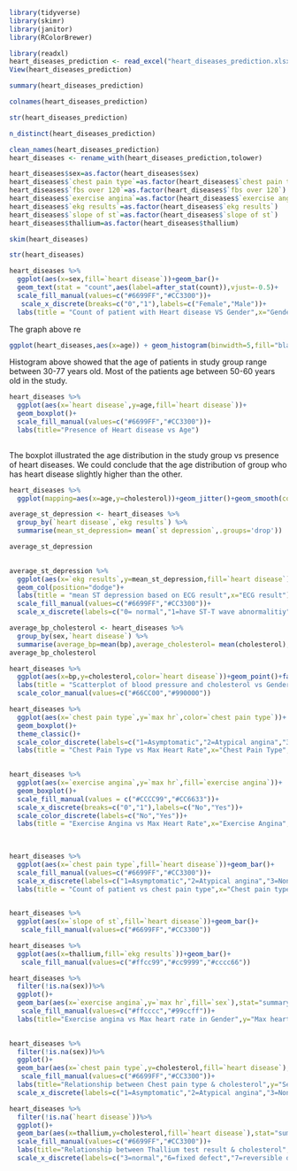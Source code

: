 ```{r}
library(tidyverse)
library(skimr)
library(janitor)
library(RColorBrewer)

```

```{r}
library(readxl)
heart_diseases_prediction <- read_excel("heart_diseases_prediction.xlsx")
View(heart_diseases_prediction)
```

```{r}
summary(heart_diseases_prediction)
```

```{r}
colnames(heart_diseases_prediction)

str(heart_diseases_prediction)
```
```{r}
n_distinct(heart_diseases_prediction)
```

```{r}
clean_names(heart_diseases_prediction)
heart_diseases <- rename_with(heart_diseases_prediction,tolower)

```

```{r}
heart_diseases$sex=as.factor(heart_diseases$sex)
heart_diseases$`chest pain type`=as.factor(heart_diseases$`chest pain type`)
heart_diseases$`fbs over 120`=as.factor(heart_diseases$`fbs over 120`)
heart_diseases$`exercise angina`=as.factor(heart_diseases$`exercise angina`)
heart_diseases$`ekg results`=as.factor(heart_diseases$`ekg results`)
heart_diseases$`slope of st`=as.factor(heart_diseases$`slope of st`)
heart_diseases$thallium=as.factor(heart_diseases$thallium)
```

```{r}
skim(heart_diseases)
```

```{r}
str(heart_diseases)
```

```{r}
heart_diseases %>%
  ggplot(aes(x=sex,fill=`heart disease`))+geom_bar()+
  geom_text(stat = "count",aes(label=after_stat(count)),vjust=-0.5)+
  scale_fill_manual(values=c("#6699FF","#CC3300"))+
   scale_x_discrete(breaks=c("0","1"),labels=c("Female","Male"))+
  labs(title = "Count of patient with Heart disease VS Gender",x="Gender",y="Count of patient")
```
The graph above re

```{r}
ggplot(heart_diseases,aes(x=age)) + geom_histogram(binwidth=5,fill="black")+labs(title= "Histogram of age distribution")
```
Histogram above showed that the age of patients in study group range between 30-77 years old. Most of the patients age between 50-60 years old in the study. 
```{r}
heart_diseases %>%
  ggplot(aes(x=`heart disease`,y=age,fill=`heart disease`))+
  geom_boxplot()+
  scale_fill_manual(values=c("#6699FF","#CC3300"))+
  labs(title="Presence of Heart disease vs Age")
                                                                
```
The boxplot illustrated the age distribution in the study group vs presence of heart diseases. We could conclude that the age distribution of group who has heart disease slightly higher than the other.

```{r}
heart_diseases %>%
  ggplot(mapping=aes(x=age,y=cholesterol))+geom_jitter()+geom_smooth(color="blue")
```

```{r}
average_st_depression <- heart_diseases %>%
  group_by(`heart disease`,`ekg results`) %>%
  summarise(mean_st_depression= mean(`st depression`,.groups='drop'))

average_st_depression
  
```


```{r}
average_st_depression %>%
  ggplot(aes(x=`ekg results`,y=mean_st_depression,fill=`heart disease`))+
  geom_col(position="dodge")+
  labs(title = "mean ST depression based on ECG result",x="ECG result")+
  scale_fill_manual(values=c("#6699FF","#CC3300"))+
  scale_x_discrete(labels=c("0= normal","1=have ST-T wave abnormalitiy","2=show probable LVH"))
```

```{r}
average_bp_cholesterol <- heart_diseases %>%
  group_by(sex,`heart disease`) %>%
  summarise(average_bp=mean(bp),average_cholesterol= mean(cholesterol),.groups="drop")
average_bp_cholesterol
```


```{r}
heart_diseases %>%
  ggplot(aes(x=bp,y=cholesterol,color=`heart disease`))+geom_point()+facet_wrap(vars(sex))+
  labs(title = "Scatterplot of blood pressure and cholesterol vs Gender")+
  scale_color_manual(values=c("#66CC00","#990000"))
```
```{r}
heart_diseases %>%
  ggplot(aes(x=`chest pain type`,y=`max hr`,color=`chest pain type`))+
  geom_boxplot()+
  theme_classic()+
  scale_color_discrete(labels=c("1=Asymptomatic","2=Atypical angina","3=Non-anginal pain","4=Typical angina"))+
  labs(title = "Chest Pain Type vs Max Heart Rate",x="Chest Pain Type", y="Max Heart Rate")
  
```


```{r}
heart_diseases %>%
  ggplot(aes(x=`exercise angina`,y=`max hr`,fill=`exercise angina`))+
  geom_boxplot()+
  scale_fill_manual(values = c("#CCCC99","#CC6633"))+
  scale_x_discrete(breaks=c("0","1"),labels=c("No","Yes"))+
  scale_color_discrete(labels=c("No","Yes"))+
  labs(title = "Exercise Angina vs Max Heart Rate",x="Exercise Angina", y="Max Heart Rate")
                  
  
```
```{r}
heart_diseases %>%
  ggplot(aes(x=`chest pain type`,fill=`heart disease`))+geom_bar()+
  scale_fill_manual(values=c("#6699FF","#CC3300"))+
  scale_x_discrete(labels=c("1=Asymptomatic","2=Atypical angina","3=Non-anginal pain","4=Typical angina"))+
  labs(title = "Count of patient vs chest pain type",x="Chest pain type",y="Count of patient")
  
```
```{r}
heart_diseases %>%
  ggplot(aes(x=`slope of st`,fill=`heart disease`))+geom_bar()+
   scale_fill_manual(values=c("#6699FF","#CC3300"))
```
```{r}
heart_diseases %>%
  ggplot(aes(x=thallium,fill=`ekg results`))+geom_bar()+
   scale_fill_manual(values=c("#ffcc99","#cc9999","#cccc66"))
```
```{r}
heart_diseases %>%
  filter(!is.na(sex))%>%
  ggplot()+
  geom_bar(aes(x=`exercise angina`,y=`max hr`,fill=`sex`),stat="summary",position="dodge")+
   scale_fill_manual(values=c("#ffcccc","#99ccff"))+
  labs(title="Exercise angina vs Max heart rate in Gender",y="Max heartrate")
  
```



```{r}
heart_diseases %>%
  filter(!is.na(sex))%>%
  ggplot()+
  geom_bar(aes(x=`chest pain type`,y=cholesterol,fill=`heart disease`),stat="summary",position="dodge")+
   scale_fill_manual(values=c("#6699FF","#CC3300"))+
  labs(title="Relationship between Chest pain type & cholesterol",y="Serum cholesterol(mg/dL)")+
  scale_x_discrete(labels=c("1=Asymptomatic","2=Atypical angina","3=Non-anginal pain","4=Typical angina"))
```


```{r}
heart_diseases %>%
  filter(!is.na(`heart disease`))%>%
  ggplot()+
  geom_bar(aes(x=thallium,y=cholesterol,fill=`heart disease`),stat="summary",position="dodge")+
  scale_fill_manual(values=c("#6699FF","#CC3300"))+
  labs(title="Relationship between Thallium test result & cholesterol",x="Thallium test result",y="Serum cholesterol(mg/dL)")+
  scale_x_discrete(labels=c("3=normal","6=fixed defect","7=reversible defect"))
```





